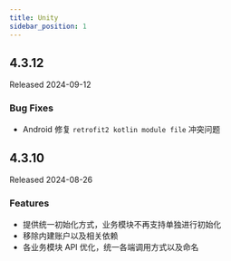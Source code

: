 ```yaml
---
title: Unity
sidebar_position: 1
---
```

## 4.3.12

Released 2024-09-12

### Bug Fixes
- Android 修复 `retrofit2 kotlin module file` 冲突问题

## 4.3.10

Released 2024-08-26

### Features
- 提供统一初始化方式，业务模块不再支持单独进行初始化
- 移除内建账户以及相关依赖
- 各业务模块 API 优化，统一各端调用方式以及命名
